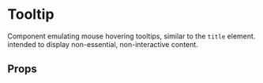 
<Meta title="Guides/Tooltip" component={Tooltip} />

# Tooltip

Component emulating mouse hovering tooltips, similar to the `title` element. intended to display non-essential, non-interactive content.

## Props

<ArgsTable of={Tooltip} />
